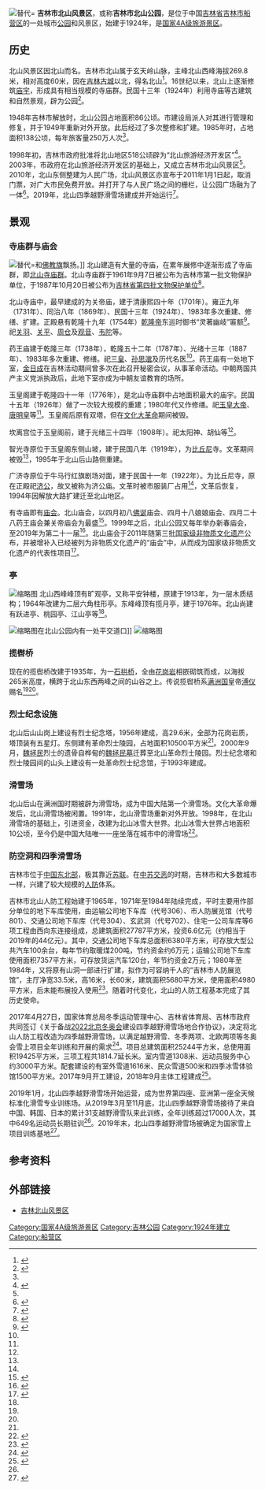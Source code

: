 {{NoteTA|1=zh-cn:米;zh-tw:公尺;}}
[[File:Gate_of_Beishan_Park_(20190205121643).jpg|替代=]]
'''吉林市北山风景区'''，或称'''吉林市北山公园'''，是位于中国[[吉林省|吉林省]][[吉林市|吉林市]][[船营区|船营区]]的一处城市[[公园|公园]]和风景区，始建于1924年，是[[国家4A级旅游景区|国家4A级旅游景区]]。

== 历史 ==
北山风景区因北山而名。吉林市北山属于玄天岭山脉，主峰北山西峰海拔269.8米，相对高度60米，因在[[吉林城城墙|吉林古城]]以北，得名北山<ref name=":4">{{Cite book|title=吉林市山水地名志略|last=邢国志|first=|publisher=气象出版社|year=1990|isbn=7-5029-0381-X|location=北京|pages=90-91}}</ref>。16世纪以来，北山上逐渐修筑[[庙宇|庙宇]]，形成具有相当规模的寺庙群。民国十三年（1924年）利用寺庙等古建筑和自然景观，辟为公园<ref name=":1">{{Cite book|title=吉林市志·规划志|last=|first=|publisher=|year=1997|isbn=|location=|pages=279}}</ref>。

1948年吉林市解放时，北山公园占地面积86公顷。市建设局派人对其进行管理和修复，并于1949年重新对外开放。此后经过了多次整修和扩建。1985年时，占地面积138公顷，每年旅客量250万人次<ref name=":1" />。

1998年初，吉林市政府批准将北山地区518公顷辟为“北山旅游经济开发区”<ref name=":2">{{Cite web|title=关于北山|url=http://www.jilinbeishan.com/page/index/id/1|accessdate=2020-09-13|author=|date=|format=|work=吉林市北山风景区|publisher=|language=|archive-date=2020-09-17|archive-url=https://web.archive.org/web/20200917164647/http://www.jilinbeishan.com/page/index/id/1|dead-url=no}}</ref>。2003年，市政府在北山旅游经济开发区的基础上，又成立吉林市北山风景区<ref name=":2" />。2010年，北山东侧整建为人民广场，北山风景区亦宣布于2011年1月1日起，取消门票，对广大市民免费开放。并打开了与人民广场之间的栅栏，让公园广场融为了一体<ref>{{Cite news|url=http://ccrb.1news.cc/html/2011-01/07/content_120540.htm|title=吉林北山取消门票|author=王新丽|date=2011-01-07|work=长春日报|publisher=|accessdate=|language=|format=|page=11|archive-date=2020-09-17|archive-url=https://web.archive.org/web/20200917164930/http://ccrb.1news.cc/html/2011-01/07/content_120540.htm|dead-url=yes}}</ref>。2019年，北山四季越野滑雪场建成并开始运行<ref name=":0">{{Cite web|title=探访“雪洞”的秘密 走进北山四季越野滑雪场|url=http://www.sports.cn/cydt/tycg/2019/1220/304650.html|accessdate=2020-09-13|author=中国体育报|date=2019-12-20|format=|work=华奥星空|publisher=|language=|archive-date=2020-09-17|archive-url=https://web.archive.org/web/20200917164909/http://www.sports.cn/cydt/tycg/2019/1220/304650.html|dead-url=no}}</ref>。

== 景观 ==

=== 寺庙群与庙会 ===
{{Main|北山寺庙群}}
[[File:National_flag_and_Buddhist_flag_flying_at_temples_in_Beishan_Park_(20190205120256).jpg|替代=]]和[[佛教旗|佛教旗]]飘扬。]]
北山建造有大量的寺庙，在累年展修中逐渐形成了寺庙群，即[[北山寺庙群|北山寺庙群]]。北山寺庙群于1961年9月7日被公布为吉林市第一批文物保护单位，于1987年10月20日被公布为[[吉林省文物保护单位|吉林省第四批文物保护单位]]<ref>{{cite web|title=吉林省省级文物保护单位一览表|url=http://wht.jl.gov.cn/whzl/wwbl/200812/t20081220_508533.html|accessdate=2012-11-12|author=吉林省文化厅|archiveurl=https://web.archive.org/web/20121102155656/http://wht.jl.gov.cn/whzl/wwbl/200812/t20081220_508533.html|archivedate=2012-11-02|deadurl=yes}}</ref>。

北山寺庙中，最早建成的为关帝庙，建于清康熙四十年（1701年）。雍正九年（1731年）、同治八年（1869年）、民国十三年（1924年）、1983年多次重建、修缮、扩建。正殿悬有乾隆十九年（1754年）[[乾隆帝|乾隆帝]]东巡时御书“灵著幽岐”匾额<ref name=":3">{{Cite book|title=吉林市市区文物志|last=|first=|publisher=内部刊印|year=1983|isbn=|location=|pages=}}</ref>{{Rp|140-141}}。祀[[关羽|关羽]]、[[关平|关平]]、[[周仓|周仓]]及[[观音|观音]]、[[韦陀|韦陀]]等。

药王庙建于乾隆三年（1738年），乾隆五十二年（1787年）、光绪十三年（1887年）、1983年多次重建、修缮。祀[[三皇五帝|三皇]]、[[孙思邈|孙思邈]]及历代名医<ref name=":3" />{{Rp|145-146}}。药王庙有一处地下室，[[金日成|金日成]]在吉林活动期间曾多次在此召开秘密会议，从事革命活动。中朝两国共产主义党派执政后，此地下室亦成为中朝友谊教育的场所。

玉皇阁建于乾隆四十一年（1776年），是北山寺庙群中占地面积最大的庙宇。民国十五年（1926年）做了一次较大规模的重建；1980年代又作修缮。祀[[玉皇大帝|玉皇大帝]]、[[唐明皇|唐明皇]]等<ref name=":3" />{{Rp|159-161}}。玉皇阁后原有双塔，但在[[文化大革命|文化大革命]]期间被毁。

坎离宫位于玉皇阁前，建于光绪三十四年（1908年）。祀太阳神、胡仙等<ref name=":3" />{{Rp|169}}。

智光寺原位于玉皇阁东侧山坡，建于民国八年（1919年），为[[比丘尼|比丘尼]]寺。文革期间被毁<ref name=":3" />{{Rp|170}}，1995年于北山后山路侧重建。

广济寺原位于牛马行红旗剧场对面，建于民国十一年（1922年）。为比丘尼寺，原在正殿祀[[济公|济公]]，故又被称为济公庙。文革时被市服装厂占用<ref name=":3" />{{Rp|170-171}}，文革后恢复，1994年因解放大路扩建迁至北山地区。

有寺庙即有[[庙会|庙会]]。北山庙会，以四月初八[[佛诞|佛诞]]庙会、四月十八娘娘庙会、四月二十八药王庙会兼关帝庙会为最盛<ref>{{Cite book|title=吉林市志·文化志|last=吉林市地方志编纂委员会|first=|publisher=吉林文史出版社|year=1999|isbn=7-80626-408-6|location=长春|pages=205-207}}</ref>。1999年之后，北山公园又每年举办新春庙会，至2019年为第二十一届<ref>{{Cite web|title=红红火火中国年 欢天喜地中国梦|url=http://www.jilinbeishan.com/article/index/id/177|accessdate=2020-09-13|author=|date=2019-02-06|format=|work=吉林市北山风景区|publisher=|language=|archive-date=2020-09-17|archive-url=https://web.archive.org/web/20200917164644/http://www.jilinbeishan.com/article/index/id/177|dead-url=no}}</ref>。北山庙会于2011年随第三批[[国家级非物质文化遗产|国家级非物质文化遗产]]公布，并被增补入已经被列为非物质文化遗产的“庙会”中，从而成为国家级非物质文化遗产的代表性项目<ref>{{Cite web|title=国务院关于公布第三批国家级非物质文化遗产名录的通知|url=http://www.gov.cn/zwgk/2011-06/09/content_1880635.htm|accessdate=2020-09-13|author=|date=2011-06-09|format=|work=中华人民共和国国务院|publisher=|language=|archive-date=2012-06-23|archive-url=https://web.archive.org/web/20120623102855/http://www.gov.cn/zwgk/2011-06/09/content_1880635.htm|dead-url=no}}</ref>。

=== 亭 ===
[[File:Beishan_Pavillion.JPG|缩略图]]
北山西峰峰顶有旷观亭，又称平安钟楼，原建于1913年，为一层木质结构；1964年改建为二层六角柱形亭。东峰峰顶有揽月亭，建于1976年。北山尚建有跃进亭、桃园亭、江山亭等<ref name=":4" />。

[[File:北山公園平交道_Railroad_Crossing_at_Beishan_Park_-_panoramio.jpg|缩略图]]在北山公园内有一处平交道口]]
[[File:吉林市北山公园_Bei_Shan_Gong_Yuan_-_panoramio.jpg|缩略图]]
=== 揽辔桥 ===
现在的揽辔桥改建于1935年，为一[[石拱桥|石拱桥]]，全由[[花岗岩|花岗岩]]相嵌砌筑而成，以海拔265米高度，横跨于北山东西两峰之间的山谷之上。传说揽辔桥系[[满洲国|满洲国]]皇帝[[溥仪|溥仪]]赐名<ref name=":4" /><ref name=":1" />。

=== 烈士纪念设施 ===
北山后山山岗上建设有烈士纪念塔，1956年建成，高29.6米，全部为花岗岩质，塔顶装有五星灯。东侧建有革命烈士陵园，占地面积10500平方米<ref name=":3" />{{Rp|86}}。2000年9月，[[魏拯民|魏拯民]]烈士的遗骨自桦甸的[[魏拯民墓|魏拯民墓]]迁葬至北山革命烈士陵园。烈士纪念塔和烈士陵园间的山头上建设有一处革命烈士纪念馆，于1993年建成。

=== 滑雪场 ===
北山后山在满洲国时期被辟为滑雪场，成为中国大陆第一个滑雪场。文化大革命爆发后，北山滑雪场被闲置。1991年，北山滑雪场重新对外开放。1998年，在北山滑雪场的基础上，引进资金，改建为北山冰雪大世界。北山冰雪大世界占地面积10公顷，至今仍是中国大陆唯一一座坐落在城市中的滑雪场<ref>{{Cite web|title=冰雪大世界|url=http://www.jilinbeishan.com/article/index/id/128|accessdate=2020-09-13|author=|date=|format=|work=吉林市北山风景区|publisher=|language=|archive-date=2020-09-17|archive-url=https://web.archive.org/web/20200917164547/http://www.jilinbeishan.com/article/index/id/128|dead-url=no}}</ref>。

=== 防空洞和四季滑雪场 ===
吉林市位于[[中国东北部|中国东北部]]，极其靠近[[苏联|苏联]]。在[[中苏交恶|中苏交恶]]的时期，吉林市和大多数城市一样，兴建了较大规模的[[人防|人防]]体系。

吉林市北山人防工程始建于1965年，1971年至1984年陆续完成，平时主要用作部分单位的地下车库使用，由运输公司地下车库（代号306）、市人防展览馆（代号801）、交通公司地下车库（代号304）、玄武洞（代号702）、住宅一公司车库等6项工程由西向东连接组成，总建筑面积27787平方米，投资6.6亿元（约相当于2019年的44亿元）。其中，交通公司地下车库总面积6380平方米，可存放大型公共汽车100余台，每年节约取暖煤200吨，节约资金约6万元；运输公司地下车库使用面积7357平方米，可存放货运汽车120台，年节约资金2万元；1980年至1984年，又将原有山洞一部进行扩建，拟作为可容纳千人的“吉林市人防展览馆”，主厅净宽33.5米，高16米，长60米，建筑面积5680平方米，使用面积4980平方米，后未能布展投入使用<ref>{{Cite book|title=吉林市志·军事志|last=吉林市地方志编纂委员会|first=|publisher=吉林文史出版社（吉林人民出版社）|year=2001|isbn=7-206-03743-7|location=长春|pages=451-454}}</ref>。随着时代变化，北山的人防工程基本完成了其历史使命。

2017年4月27日，国家体育总局冬季运动管理中心、吉林省体育局、吉林市政府共同签订《关于备战[[2022年北京冬奥会|2022北京冬奥会]]建设四季越野滑雪场地合作协议》，决定将北山人防工程改造为四季越野滑雪场，以满足越野滑雪、冬季两项、北欧两项等冬奥会雪上项目全年训练和开展的需求<ref>{{Cite web|title=中国将建亚洲首座全天候标准化滑雪专业训练场|url=http://www.xinhuanet.com//sports/2017-04/28/c_1120889688.htm|accessdate=2020-09-13|author=陈硕|date=2017-04-28|format=|work=新华网体育|publisher=|language=|archive-date=2020-09-17|archive-url=https://web.archive.org/web/20200917164120/http://www.xinhuanet.com//sports/2017-04/28/c_1120889688.htm|dead-url=no}}</ref>。项目总建筑面积25244平方米，总使用面积19425平方米，三项工程共1814.7延长米。室内雪道1308米、运动员服务中心约3000平方米。配套建设的有室外雪道1616米、民众雪道500米和四季冰雪体验馆1500平方米。2017年9月开工建设，2018年9月主体工程建成<ref>{{Cite web|title=国家体育总局经济司司长刘扶民赴我市两处雪场进行调研|url=http://tyj.jlcity.gov.cn/xwdt/201903/t20190320_550711.html|accessdate=2020-09-20|author=|date=2019-03-20|format=|publisher=吉林市体育局|language=}}</ref>。

2019年1月，北山四季越野滑雪场开始运营，成为世界第四座、亚洲第一座全天候标准化滑雪专业训练场。从2019年3月至11月底，北山四季越野滑雪场接待了来自中国、韩国、日本的累计31支越野滑雪队来此训练，全年训练超过17000人次，其中649名运动员长期驻训<ref name=":0" />。2019年末，北山四季越野滑雪场被确定为国家雪上项目训练基地<ref>{{Cite web|title=夏日吉林刮起“冰雪运动风”：四季训练设施让不间断训练成真|url=https://www.chinanews.com/ty/2020/08-08/9259815.shtml|accessdate=2020-09-13|author=石洪宇|date=2020-08-08|format=|work=中国新闻网|publisher=|language=|archive-date=2020-09-17|archive-url=https://web.archive.org/web/20200917164241/https://www.chinanews.com/ty/2020/08-08/9259815.shtml|dead-url=no}}</ref>。

== 参考资料 ==
{{Reflist}}

== 外部链接 ==
* [http://www.jilinbeishan.com/ 吉林北山风景区] {{Wayback|url=http://www.jilinbeishan.com/ |date=20201022184835 }}

[[Category:国家4A级旅游景区|Category:国家4A级旅游景区]]
[[Category:吉林公园|Category:吉林公园]]
[[Category:1924年建立|Category:1924年建立]]
[[Category:船营区|Category:船营区]]